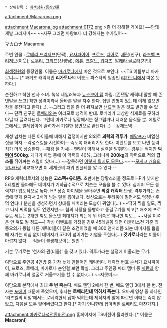  * 상위항목 : [[회색정원/등장인물]]

attachment:/Macarona.png

attachment:Macarona.jpg
attachment:0172.png
>좀 더 강해질 거예요!
~~안돼 제발 그러지마~~ ~~자꾸 그러면 마왕보다 더 강해지는 수가있어~~

マカロナ
Macarona

주변 인물 : [[로베리 프리저브]](단짝), [[요사파이어]], [[프로즈]], [[디아로]], [[셰란]](친구), [[라즈벨 프리저브]](이웃), [[로우리]], [[그리프]](선생님), [[에튜]], [[크칼브]], [[워다즈]], [[알레라 글로라]](지인)

[[회색정원]]의 등장인물. 이름은 [[마카로니]]에서 따온 것으로 보인다. ~~TS 이름부터 마카로니~~ [* 과거조 캐릭터인 '''리가토나'''의 이름도 파스타의 일종인 [[리가토니]]에서 따온 듯 하다.]

순진하고 착한 천사 소녀. 녹색 세일러복과 [[뉴스보이 캡]] 차림. [존댓말 캐릭터|말할 때 존댓말을 쓰고] 착한 성격이라서 올바른 말을 자주 한다. 집엔 인형이 있는데 이게 없으면 잠을 못잔다고 한다(...). --그리고 집을 좀 더 뒤져보면 [[샌드백]] 같은 것도 발견할 수 있다-- 단짝 친구인 [[로베리 프리저브|로베리]]와는 여러모로 성격이 반대. 로베리가 괴상한 식재료를 구하러 다닐 때 끌려다닌다. 그런데 마카로나 입장에서는 징그럽거나 더러운 음식들 뿐. 에필로그에서도 벌레잡이에 끌려가서 기절한 장면으로 끝난다(...) --강제노역--

개성 넘치는 다른 아이들에 비해서 겁쟁이지만 의외로 '''괴력의 격투가'''. [[에말프]]가 비열한 짓을 하자 --각성스킬을 시전하며-- 죽도록 패버리기도 한다. 이벤트를 보고 나면 능력치가 더욱 상승한다. --[[패왕]] 될 기세-- 멘탈이 약해서 실력을 발휘하는 경우는 적지만 '''[[악력]]이 500kg'''. 게다가 마법 중에 이 악력의 40%, 그러니까 '''200kg'''의 악력으로 적의 '''급소를''' 쥐어짜는 스킬이 있다(...) ~~잘못하면 [[내가 고자라니|이렇게 될지도 모른다]].~~ --[[모게코 캐슬]]의 [[쿠라이 요나카|요나카]]랑 비교해보면 이 세계관의 파워 인플레를 알 수 있다.-- 

RPG 캐릭터로서의 성능은 '''고스펙+유리몸'''. 초반에는 당황스러울 정도로 HP가 낮지만 5레벨만 돌파해도 데미지가 기하급수적으로 치솟는 모습을 볼 수 있다. 심지어 모든 능력치가 압도적으로 높다. HP 상승 아이템을 몰아주면 '''최강 캐릭터''' 탄생. 격투가라는 컨셉에 맞게 혼자서 2배가 넘는 딜을 뽑아낸다. 컷신으로는 두려움에 떨면서도 엄청난 주먹 연타나 분신을 생성하면서 상대를 패버리는 모습이 귀엽다(...) ~~딱히 찍을 일도, 찍고 나서 써먹을 일도 없겠지만~~ 힘의 사탕을 몰빵하고 종결무기를 끼고[* 애초에 프로슈트 세트는 2개만 껴도 올스탯 최대치가 되는데 뭐 이쪽은 하나만 껴도... ~~사실 이쪽은 안 껴도 될 정도~~] 각성 이벤트를 거쳤을 경우 45레벨쯤 되면 이블리스전 기준 최종오의가 동렙 다른 캐릭터들이 같은 조건이었을 때 300 언저리쯤 되는 데미지를 뽑을 때 자기는 회심 없이 데미지가 570이 넘어가는 기염을 토한다(...) '''갓카로나'''라는 이름이 아깝지 않다. --적들이 불쌍해보이는 원인 1--

기본 무기로는 '천사의 권(너클)' 을 갖고 있다. 격투가라는 설정에 어울리는 무기.

여담으로 주인공 4인방 중 가장 늦게 만들어진 캐릭터다. 캐릭터 번호 순서가 요사파이어, 프로즈, 로베리, 마카로나 순인걸 보면 확실. 그리고 주인공 파티 멤버 중 [[셰란]]과 함께 마카로나의 얼굴로 거울보기를 할 수 없다.(...) ~~지못미~~

여담으로 본작에서 최대 '''두 번 죽는다'''. 배드 엔딩 2에서 한 번, 배드 엔딩 3에서 한 번. 전자는 [[포에미(회색정원)|포에미]] 때문에 죽었으며, 후자는 '''로베리한테 먹혀서 죽는다.''' 오마케 영상 중 하나인 '라즈벨의 비밀'에서도 로베리한테 잡아 먹히는데 제작자의 말에 따르면 이때는 죽지 않았고, 다음날 모두 잊어버렸다고 한다.[* [[라즈벨 프리저브|자기 언니]]한테 잡아먹힌 로베리도 마찬가지.]

attachment:마카로나성전환버전.png
홈페이지에 TS버전이 올라왔다. [* 이름은 '''Macaroni''']
